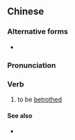 {{also|定亲}}
==Chinese==
{{zh-forms|s=定亲}}

===Alternative forms===
* {{zh-l|訂親}}

===Pronunciation===
{{zh-pron
|m=dìngqīn
|c=ding6 can1
|h=pfs=thin-chhîn
|mn=tēng-chhin
|cat=v
}}

===Verb===
{{zh-verb}}

# to be [[betrothed]]

====See also====
* {{zh-l|婚約}}